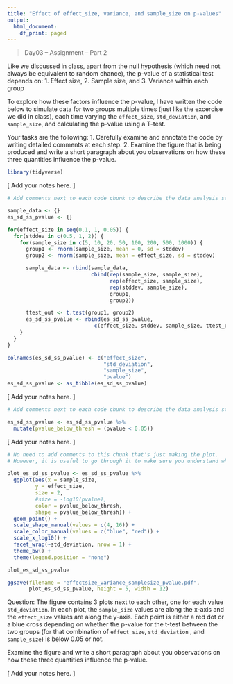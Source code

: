 ```yaml
---
title: "Effect of effect_size, variance, and sample_size on p-values"
output:
  html_document:
    df_print: paged
---
```


>Day03 – Assignment – Part 2

Like we discussed in class, apart from the null hypothesis (which need not always be equivalent to random chance), the p-value of a statistical test depends on:
1. Effect size,
2. Sample size, and
3. Variance within each group

To explore how these factors influence the p-value, I have written the code below to simulate data for two groups multiple times (just like the excercise we did in class), each time varying the `effect_size`, `std_deviation`, and `sample_size`, and calculating the p-value using a T-test.

Your tasks are the following:
1. Carefully examine and annotate the code by writing detailed comments at each step.
2. Examine the figure that is being produced and write a short paragraph about you observations on how these three quantities influence the p-value.


```r
library(tidyverse)
```

[ Add your notes here. ]

```r
# Add comments next to each code chunk to describe the data analysis steps

sample_data <- {}
es_sd_ss_pvalue <- {}

for(effect_size in seq(0.1, 1, 0.05)) {
  for(stddev in c(0.5, 1, 2)) {
    for(sample_size in c(5, 10, 20, 50, 100, 200, 500, 1000)) {
      group1 <- rnorm(sample_size, mean = 0, sd = stddev)
      group2 <- rnorm(sample_size, mean = effect_size, sd = stddev)

      sample_data <- rbind(sample_data,
                           cbind(rep(sample_size, sample_size),
                                 rep(effect_size, sample_size),
                                 rep(stddev, sample_size),
                                 group1,
                                 group2))

      ttest_out <- t.test(group1, group2)
      es_sd_ss_pvalue <- rbind(es_sd_ss_pvalue,
                            c(effect_size, stddev, sample_size, ttest_out$p.value))
    }
  }
}

colnames(es_sd_ss_pvalue) <- c("effect_size",
                               "std_deviation",
                               "sample_size",
                               "pvalue")
es_sd_ss_pvalue <- as_tibble(es_sd_ss_pvalue)
```

[ Add your notes here. ]

```r
# Add comments next to each code chunk to describe the data analysis steps

es_sd_ss_pvalue <- es_sd_ss_pvalue %>%
  mutate(pvalue_below_thresh = (pvalue < 0.05))
```

[ Add your notes here. ]

```r
# No need to add comments to this chunk that's just making the plot.
# However, it is useful to go through it to make sure you understand what is being plotted in the figure.

plot_es_sd_ss_pvalue <- es_sd_ss_pvalue %>%
  ggplot(aes(x = sample_size,
         y = effect_size,
         size = 2,
         #size = -log10(pvalue),
         color = pvalue_below_thresh,
         shape = pvalue_below_thresh)) +
  geom_point() +
  scale_shape_manual(values = c(4, 16)) +
  scale_color_manual(values = c("blue", "red")) +
  scale_x_log10() +
  facet_wrap(~std_deviation, nrow = 1) +
  theme_bw() +
  theme(legend.position = "none")

plot_es_sd_ss_pvalue

ggsave(filename = "effectsize_variance_samplesize_pvalue.pdf",
       plot_es_sd_ss_pvalue, height = 5, width = 12)
```


Question:
The figure contains 3 plots next to each other, one for each value `std_deviation`. In each plot, the `sample_size` values are along the x-axis and the `effect_size` values are along the y-axis. Each point is either a red dot or a blue cross depending on whether the p-value for the t-test between the two groups (for that combination of `effect_size`, `std_deviation` , and `sample_size`) is below 0.05 or not.

Examine the figure and write a short paragraph about you observations on how these three quantities influence the p-value.

[ Add your notes here. ]
